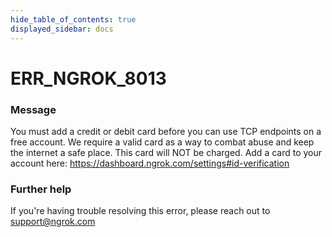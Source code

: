 ```yaml
---
hide_table_of_contents: true
displayed_sidebar: docs
---
```



# ERR_NGROK_8013

### Message
You must add a credit or debit card before you can use TCP endpoints on a free account. We require a valid card as a way to combat abuse and keep the internet a safe place. This card will NOT  be charged.
Add a card to your account here: https://dashboard.ngrok.com/settings#id-verification

<ErrorDetails error='err_ngrok_8013' />


### Further help
If you're having trouble resolving this error, please reach out to [support@ngrok.com](mailto:support@ngrok.com?subject=Help%20with%20ERR_NGROK_8013)

